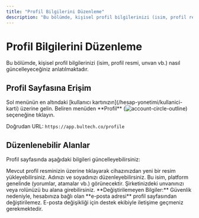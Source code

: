 ```yaml
---
title: "Profil Bilgilerini Düzenleme"
description: "Bu bölümde, kişisel profil bilgilerinizi (isim, profil resmi, unvan vb.) nasıl güncelleyeceğiniz anlatılmaktadır."
---
```


# Profil Bilgilerini Düzenleme

Bu bölümde, kişisel profil bilgilerinizi (isim, profil resmi, unvan vb.) nasıl güncelleyeceğiniz anlatılmaktadır.

## Profil Sayfasına Erişim

<Steps>
  <Step title="Kullanıcı Kartına Gidin">
    Sol menünün en altındaki [kullanıcı kartınızın](/hesap-yonetimi/kullanici-karti) üzerine gelin.
  </Step>
  <Step title="Profil'i Seçin">
    Beliren menüden **Profil** (<img src="/icons/account-circle-outline.svg" alt="account-circle-outline" className="inline align-middle dark:invert" style={{width: '16px', height: '16px', margin: 0}} />) seçeneğine tıklayın.
  </Step>
</Steps>

Doğrudan URL: `https://app.bultech.co/profile`

## Düzenlenebilir Alanlar

Profil sayfasında aşağıdaki bilgileri güncelleyebilirsiniz:

<AccordionGroup>
  <Accordion title="Profil Resmi">
    Mevcut profil resminizin üzerine tıklayarak cihazınızdan yeni bir resim yükleyebilirsiniz.
  </Accordion>
  <Accordion title="İsim Soyisim">
    Adınızı ve soyadınızı düzenleyebilirsiniz. Bu isim, platform genelinde (yorumlar, atamalar vb.) görünecektir.
  </Accordion>
  <Accordion title="Unvan">
    Şirketinizdeki unvanınızı veya rolünüzü bu alana girebilirsiniz.
  </Accordion>
</AccordionGroup>

<Note>
  **Değiştirilemeyen Bilgiler:** Güvenlik nedeniyle, hesabınıza bağlı olan **e-posta adresi** profil sayfasından değiştirilemez. E-posta değişikliği için destek ekibiyle iletişime geçmeniz gerekmektedir.
</Note>
